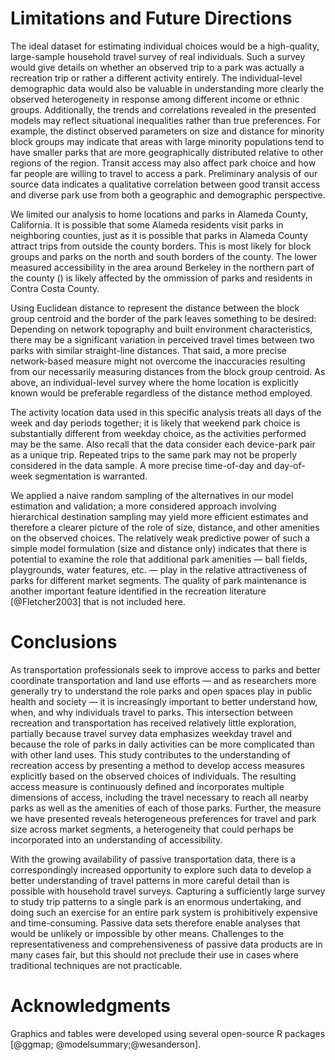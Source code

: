 # Limitations and Future Directions {#limitations}
The ideal dataset for estimating individual choices would be a high-quality,
large-sample household travel survey of real individuals. Such a survey would
give details on whether an observed trip to a park was actually a recreation
trip or rather a different activity entirely. The individual-level demographic
data would also be valuable in understanding more clearly the observed
heterogeneity in response among different income or ethnic groups. Additionally,
the trends and correlations revealed in the presented models may reflect
situational inequalities rather than true preferences. For example, the 
distinct observed parameters on size and distance for minority block groups may
indicate that areas with large minority populations tend to have smaller parks
that are more geographically distributed relative to other regions of the region.
Transit access may also affect park choice and how far people are willing to
travel to access a park. Preliminary analysis of our source data indicates a
qualitative correlation between good transit access and diverse park use from
both a geographic and demographic perspective.

We limited our analysis to home locations and parks in Alameda County,
California. It is possible that some Alameda residents visit parks in
neighboring counties, just as it is possible that parks in Alameda County
attract trips from outside the county borders. This is most likely for block
groups and parks on the north and south borders of the county. The lower
measured accessibility in the area around Berkeley in the northern part of the
county () is likely affected by the ommission of parks and residents in Contra
Costa County.

Using Euclidean distance to represent the distance between the block group
centroid and the border of the park leaves something to be desired: Depending on
network topography and built environment characteristics, there may be a
significant variation in perceived travel times between two parks with similar
straight-line distances. That said, a more precise network-based measure might
not overcome the inaccuracies resulting from our necessarily measuring distances
from the block group centroid. As above, an individual-level survey where the
home location is explicitly known would be preferable regardless of the distance
method employed.

The activity location data used in this specific analysis treats all days of the
week and day periods together; it is likely that weekend park choice is
substantially different from weekday choice, as the activities performed may be
the same. Also recall that the data consider each device-park pair as a unique
trip. Repeated trips to the same park may not be properly considered in the data
sample. A more precise time-of-day and day-of-week segmentation is warranted.

We applied a naive random sampling of the alternatives in our model estimation
and validation; a more considered approach involving hierarchical destination
sampling may yield more efficient estimates and therefore a clearer picture of
the role of size, distance, and other amenities on the observed choices. The 
relatively weak predictive power of such a simple model formulation (size and
distance only) indicates that there is potential to examine the role that
additional park amenities --- ball fields, playgrounds, water features, etc. ---
play in the relative attractiveness of parks for different market segments. The
quality of park maintenance is another important feature identified in the
recreation literature [@Fletcher2003] that is not included here.

# Conclusions {#conclusions}

As transportation professionals seek to improve access to parks and better
coordinate transportation and land use efforts --- and as researchers more
generally try to understand the role parks and open spaces play in public health
and society --- it is increasingly important to better understand how, when, and
why individuals travel to parks. This intersection between recreation and
transportation has received relatively little exploration, partially because
travel survey data emphasizes weekday travel and because the role of parks in
daily activities can be more complicated than with other land uses. This study
contributes to the understanding of recreation access by presenting a method to
develop access measures explicitly based on the observed choices of individuals.
The resulting access measure is continuously defined and incorporates multiple
dimensions of access, including the travel necessary to reach all nearby parks
as well as the amenities of each of those parks.  Further, the measure we have
presented reveals heterogeneous preferences for travel and park size across
market segments, a heterogeneity that could perhaps be incorporated into an
understanding of accessibility.

With the growing availability of passive transportation data, there is a
correspondingly increased opportunity to explore such data to develop a better
understanding of travel patterns in more careful detail than is possible with
household travel surveys. Capturing a sufficiently large survey to study trip
patterns to a single park is an enormous undertaking, and doing such an exercise
for an entire park system is prohibitively expensive and time-consuming. Passive
data sets therefore enable analyses that would be unlikely or impossible by
other means. Challenges to the representativeness and comprehensiveness of
passive data products are in many cases fair, but this should not preclude their
use in cases where traditional techniques are not practicable.


# Acknowledgments {-}

Graphics and tables were developed using several open-source R packages 
[@ggmap; @modelsummary;@wesanderson].
